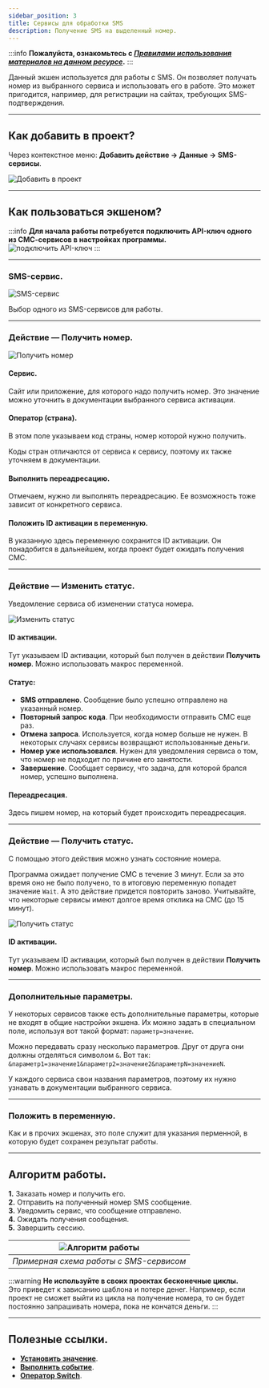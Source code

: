 ```yaml
---
sidebar_position: 3
title: Сервисы для обработки SMS
description: Получение SMS на выделенный номер.
---
```

:::info **Пожалуйста, ознакомьтесь с [*Правилами использования материалов на данном ресурсе*](../Disclaimer).**
:::
  

Данный экшен используется для работы с SMS. Он позволяет получать номер из выбранного сервиса и использовать его в работе. Это может пригодится, например, для регистрации на сайтах, требующих SMS-подтверждения.  
_______________________________________________ 
## Как добавить в проект?  
Через контекстное меню: **Добавить действие → Данные → SMS-сервисы**.  

![Добавить в проект](./assets/SMS_Services/SMS_Services_pic1.png)  
_______________________________________________
## Как пользоваться экшеном?  
:::info **Для начала работы потребуется подключить API-ключ одного из СМС-сервисов в настройках программы.**  
![подключить API-ключ](./assets/SMS_Services/SMS_Services_pic2.png)
:::   
_______________________________________________
### SMS-сервис.  
![SMS-сервис](./assets/SMS_Services/SMS_Services_pic3.png)  

Выбор одного из SMS-сервисов для работы.    
_______________________________________________
### Действие — Получить номер.  
![Получить номер](./assets/SMS_Services/SMS_Services_pic4.png)  

#### Сервис.  
Сайт или приложение, для которого надо получить номер. Это значение можно уточнить в документации выбранного сервиса активации.

#### Оператор (страна).  
В этом поле указываем код страны, номер которой нужно получить.  

Коды стран отличаются от сервиса к сервису, поэтому их также уточняем в документации.  

#### Выполнить переадресацию.  
Отмечаем, нужно ли выполнять переадресацию. Ее возможность тоже зависит от конкретного сервиса.  

#### Положить ID активации в переменную.  
В указанную здесь переменную сохранится ID активации. Он понадобится в дальнейшем, когда проект будет ожидать получения СМС.  
_______________________________________________
### Действие — Изменить статус.  
Уведомление сервиса об изменении статуса номера.  

![Изменить статус](./assets/SMS_Services/SMS_Services_pic5.png)  

#### ID активации.  
Тут указываем ID активации, который был получен в действии **Получить номер**. Можно использовать макрос переменной.  

#### Статус:  
- **SMS отправлено**. Сообщение было успешно отправлено на указанный номер.  
- **Повторный запрос кода**. При необходимости отправить СМС еще раз.  
- **Отмена запроса**. Используется, когда номер больше не нужен. В некоторых случаях сервисы возвращают использованные деньги.  
- **Номер уже использовался**. Нужен для уведомления сервиса о том, что номер не подходит по причине его занятости.  
- **Завершение**. Сообщает сервису, что задача, для которой брался номер, успешно выполнена.  

#### Переадресация.  
Здесь пишем номер, на который будет происходить переадресация.  
_______________________________________________
### Действие — Получить статус.  
С помощью этого действия можно узнать состояние номера.  

Программа ожидает получение СМС в течение 3 минут. Если за это время оно не было получено, то в итоговую переменную попадет значение `Wait`. А это действие придется повторить заново. Учитывайте, что некоторые сервисы имеют долгое время отклика на СМС (до 15 минут).  

![Получить статус](./assets/SMS_Services/SMS_Services_pic6.png) 

#### ID активации.  
Тут указываем ID активации, который был получен в действии **Получить номер**. Можно использовать макрос переменной.  
_______________________________________________
### Дополнительные параметры.  
У некоторых сервисов также есть дополнительные параметры, которые не входят в общие настройки экшена. Их можно задать в специальном поле, используя вот такой формат: `параметр=значение`.  

Можно передавать сразу несколько параметров. Друг от друга они должны отделяться символом `&`. Вот так: `&параметр1=значение1&параметр2=значение2&параметрN=значениеN`.  

У каждого сервиса свои названия параметров, поэтому их нужно узнавать в документации выбранного сервиса.  
_______________________________________________
### Положить в переменную.  
Как и в прочих экшенах, это поле служит для указания перменной, в которую будет сохранен результат работы.  
_______________________________________________
## Алгоритм работы.  
**1.** Заказать номер и получить его.  
**2.** Отправить на полученный номер SMS сообщение.  
**3.** Уведомить сервис, что сообщение отправлено.  
**4.** Ожидать получения сообщения.    
**5.** Завершить сессию.  

| ![Алгоритм работы](./assets/SMS_Services/SMS_Services_pic7.png)  |
|:--:|
| *Примерная схема работы с SMS-сервисом* |  

:::warning **Не используйте в своих проектах бесконечные циклы.**  
Это приведет к зависанию шаблона и потере денег. Например, если проект не сможет выйти из цикла на получение номера, то он будет постоянно запрашивать номера, пока не кончатся деньги. 
::: 
_______________________________________________  
## Полезные ссылки.   
- [**Установить значение**](../Android/ProLite/SetValue).  
- [**Выполнить событие**](../Android/ProLite/RunEvent). 
- [**Оператор Switch**](../Project%20Editor/Logic/Switch).
